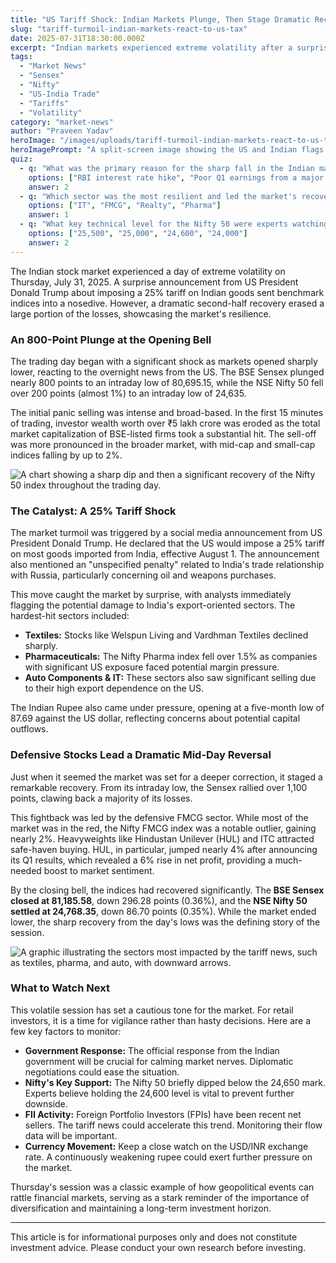 ```yaml
---
title: "US Tariff Shock: Indian Markets Plunge, Then Stage Dramatic Recovery"
slug: "tariff-turmoil-indian-markets-react-to-us-tax"
date: 2025-07-31T18:30:00.000Z
excerpt: "Indian markets experienced extreme volatility after a surprise 25% US tariff announcement caused a sharp crash. However, a remarkable mid-day recovery, led by defensive sectors, erased a majority of the losses."
tags:
  - "Market News"
  - "Sensex"
  - "Nifty"
  - "US-India Trade"
  - "Tariffs"
  - "Volatility"
category: "market-news"
author: "Praveen Yadav"
heroImage: "/images/uploads/tariff-turmoil-indian-markets-react-to-us-tax/hero-image.jpg"
heroImagePrompt: "A split-screen image showing the US and Indian flags with a downward trending stock market graph in the middle, symbolizing trade tensions."
quiz:
  - q: "What was the primary reason for the sharp fall in the Indian market on July 31, 2025?"
    options: ["RBI interest rate hike", "Poor Q1 earnings from a major bank", "A 25% tariff announcement by the US President", "A surge in global oil prices"]
    answer: 2
  - q: "Which sector was the most resilient and led the market's recovery during the day?"
    options: ["IT", "FMCG", "Realty", "Pharma"]
    answer: 1
  - q: "What key technical level for the Nifty 50 were experts watching closely during the sell-off?"
    options: ["25,500", "25,000", "24,600", "24,000"]
    answer: 2
---
```


The Indian stock market experienced a day of extreme volatility on Thursday, July 31, 2025. A surprise announcement from US President Donald Trump about imposing a 25% tariff on Indian goods sent benchmark indices into a nosedive. However, a dramatic second-half recovery erased a large portion of the losses, showcasing the market's resilience.

### An 800-Point Plunge at the Opening Bell

The trading day began with a significant shock as markets opened sharply lower, reacting to the overnight news from the US. The BSE Sensex plunged nearly 800 points to an intraday low of 80,695.15, while the NSE Nifty 50 fell over 200 points (almost 1%) to an intraday low of 24,635.

The initial panic selling was intense and broad-based. In the first 15 minutes of trading, investor wealth worth over ₹5 lakh crore was eroded as the total market capitalization of BSE-listed firms took a substantial hit. The sell-off was more pronounced in the broader market, with mid-cap and small-cap indices falling by up to 2%.

![A chart showing a sharp dip and then a significant recovery of the Nifty 50 index throughout the trading day.](/images/uploads/tariff-turmoil-indian-markets-react-to-us-tax/market-volatility-chart.png)

### The Catalyst: A 25% Tariff Shock

The market turmoil was triggered by a social media announcement from US President Donald Trump. He declared that the US would impose a 25% tariff on most goods imported from India, effective August 1. The announcement also mentioned an "unspecified penalty" related to India's trade relationship with Russia, particularly concerning oil and weapons purchases.

This move caught the market by surprise, with analysts immediately flagging the potential damage to India's export-oriented sectors. The hardest-hit sectors included:
*   **Textiles:** Stocks like Welspun Living and Vardhman Textiles declined sharply.
*   **Pharmaceuticals:** The Nifty Pharma index fell over 1.5% as companies with significant US exposure faced potential margin pressure.
*   **Auto Components & IT:** These sectors also saw significant selling due to their high export dependence on the US.

The Indian Rupee also came under pressure, opening at a five-month low of 87.69 against the US dollar, reflecting concerns about potential capital outflows.

### Defensive Stocks Lead a Dramatic Mid-Day Reversal

Just when it seemed the market was set for a deeper correction, it staged a remarkable recovery. From its intraday low, the Sensex rallied over 1,100 points, clawing back a majority of its losses.

This fightback was led by the defensive FMCG sector. While most of the market was in the red, the Nifty FMCG index was a notable outlier, gaining nearly 2%. Heavyweights like Hindustan Unilever (HUL) and ITC attracted safe-haven buying. HUL, in particular, jumped nearly 4% after announcing its Q1 results, which revealed a 6% rise in net profit, providing a much-needed boost to market sentiment.

By the closing bell, the indices had recovered significantly. The **BSE Sensex closed at 81,185.58**, down 296.28 points (0.36%), and the **NSE Nifty 50 settled at 24,768.35**, down 86.70 points (0.35%). While the market ended lower, the sharp recovery from the day's lows was the defining story of the session.

![A graphic illustrating the sectors most impacted by the tariff news, such as textiles, pharma, and auto, with downward arrows.](/images/uploads/tariff-turmoil-indian-markets-react-to-us-tax/sectoral-impact.png)

### What to Watch Next

This volatile session has set a cautious tone for the market. For retail investors, it is a time for vigilance rather than hasty decisions. Here are a few key factors to monitor:

*   **Government Response:** The official response from the Indian government will be crucial for calming market nerves. Diplomatic negotiations could ease the situation.
*   **Nifty's Key Support:** The Nifty 50 briefly dipped below the 24,650 mark. Experts believe holding the 24,600 level is vital to prevent further downside.
*   **FII Activity:** Foreign Portfolio Investors (FPIs) have been recent net sellers. The tariff news could accelerate this trend. Monitoring their flow data will be important.
*   **Currency Movement:** Keep a close watch on the USD/INR exchange rate. A continuously weakening rupee could exert further pressure on the market.

Thursday's session was a classic example of how geopolitical events can rattle financial markets, serving as a stark reminder of the importance of diversification and maintaining a long-term investment horizon.

---
This article is for informational purposes only and does not constitute investment advice. Please conduct your own research before investing.